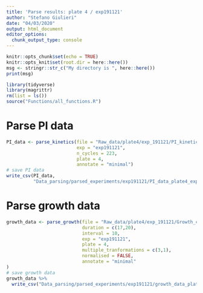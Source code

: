 ```yaml
---
title: 'Parse results: plate 4 / exp191121'
author: "Stefano Giulieri"
date: "04/03/2020"
output: html_document
editor_options: 
  chunk_output_type: console
---
```


```r
knitr::opts_chunk$set(echo = TRUE)
knitr::opts_knit$set(root.dir = here::here())
msg <- stringr::str_c("My directory is ", here::here())
print(msg)
```

```r
library(tidyverse)
library(magrittr)
rm(list = ls())
source("Functions/all_functions.R")
```

# Parse PI data

```r
PI_data <- parse_kinetics(file = "Raw_data/plate4/exp_191121/PI_kinetics/Vananz plate 4 191121 real time cell death n2.xlsx",
                          exp = "exp191121",
                          n_cycles = 223,
                          plate = 4,
                          annotate = "minimal")
# save PI data
write_csv(PI_data,
          "Data_parsing/parsed_experiments/exp191121/PI_data_plate4_exp191121.csv")
```


# Parse growth data

```r
growth_data <- parse_growth(file = "Raw_data/plate4/exp_191121/Growth_curves/191120 plate 4 ON growth n2.xlsx",
                            duration = c(17,20),
                            interval = 10,
                            exp = "exp191121",
                            plate = 4,
                            multiple_tranformations = c(3,1),
                            normalised = FALSE,
                            annotate = "minimal"
)
# save growth data
growth_data %>%
  write_csv("Data_parsing/parsed_experiments/exp191121/growth_data_plate4_exp191121.csv")
```